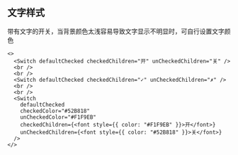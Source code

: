## 文字样式

带有文字的开关，当背景颜色太浅容易导致文字显示不明显时，可自行设置文字颜色

```tsx live=true
<>
  <Switch defaultChecked checkedChildren="开" unCheckedChildren="关" />
  <br />
  <br />
  <Switch defaultChecked checkedChildren="✓" unCheckedChildren="✗" />
  <br />
  <br />
  <Switch
    defaultChecked
    checkedColor="#52B818"
    unCheckedColor="#F1F9EB"
    checkedChildren={<font style={{ color: "#F1F9EB" }}>开</font>}
    unCheckedChildren={<font style={{ color: "#52B818" }}>关</font>}
  />
</>
```
